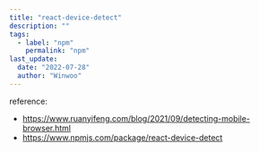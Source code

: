 ```yaml
---
title: "react-device-detect"
description: ""
tags:
  - label: "npm"
    permalink: "npm"
last_update:
  date: "2022-07-28"
  author: "Winwoo"
---
```


<!--TODO publish-->
<!-- TODO: Add reference list -->

reference:

- https://www.ruanyifeng.com/blog/2021/09/detecting-mobile-browser.html
- https://www.npmjs.com/package/react-device-detect
